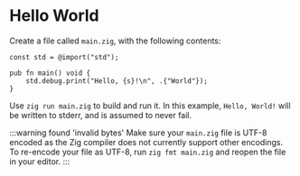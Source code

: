# Hello World

Create a file called `main.zig`, with the following contents:

```zig
const std = @import("std");

pub fn main() void {
    std.debug.print("Hello, {s}!\n", .{"World"});
}
```

Use `zig run main.zig` to build and run it. In this example, `Hello, World!`
will be written to stderr, and is assumed to never fail.

:::warning found 'invalid bytes'
Make sure your `main.zig` file is UTF-8 encoded as the Zig compiler does not currently support other encodings. To re-encode your file as UTF-8, run `zig fmt main.zig` and reopen the file in your editor.
:::
